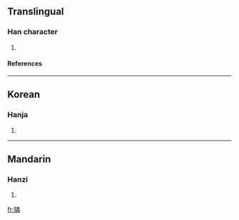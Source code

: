 ==Translingual==
===Han character===
{{Han char|rn=94|rad=犬|as=12|sn=15|four=|canj=大竹火木手 (KHFDQ)}}
# {{defn|Han|sort=犬12}}
====References====
{{Han ref|kx=0718.170|dkj=20680|dj=1129.290|hdz=21369.070|uh=735C|ud=29532}}

----
==Korean==
===Hanja===
{{ko-hanja|hangeul=린>인|eumhun=|rv=rin>in|mr=rin>in|y=lin>in}}
# {{defn|Korean}}

----
==Mandarin==
===Hanzi===
{{cmn-hanzi|pin=[[lín]] (lin2)|wg=lin<sup>2</sup>}}
# {{defn|Mandarin}}

[[fr:獜]]
